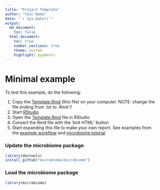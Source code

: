 ```yaml
---
title: "Project Template"
author: "Your Name"
date: "`r Sys.Date()`"
output:
  md_document:
    toc: false
  html_document:
    toc: true
    number_sections: true
    theme: united
    highlight: pygments
---
```

<!--
  %\VignetteEngine{knitr::rmarkdown}
  %\VignetteIndexEntry{Project Template}
  %\usepackage[utf8]{inputenc}
-->


Minimal example
===========

To test this example, do the following:

 1. Copy the [Template.Rmd](https://raw.githubusercontent.com/microbiome/microbiome/master/vignettes/Template.Rmd) (this file) on your computer. NOTE: change the file ending from .txt to .Rmd !!
 1. Start [RStudio](http://www.rstudio.com/)
 1. Open the [Template.Rmd](https://raw.githubusercontent.com/microbiome/microbiome/master/vignettes/Template.Rmd) file in RStudio
 1. Convert the Rmd file with the 'knit HTML' button
 1. Start expanding this file to make your own report. See examples from the [example workflow](https://github.com/microbiome/microbiome/blob/master/vignettes/Atlas.Rmd) and [microbiome tutorial](https://github.com/microbiome/microbiome/blob/master/vignettes/vignette.md)


### Update the microbiome package

```r
library(devtools)
install_github("microbiome/microbiome")
```

### Load the microbiome package

```r
library(microbiome)  
```

